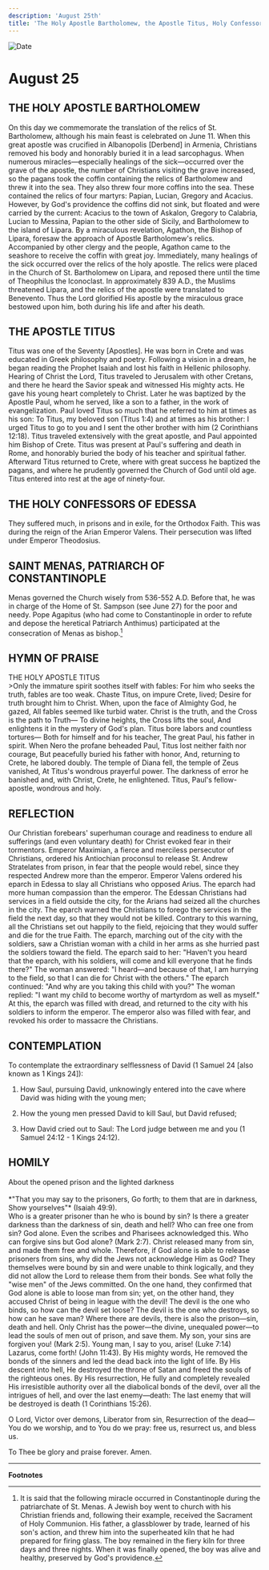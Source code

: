 ```yaml
---
description: 'August 25th'
title: 'The Holy Apostle Bartholomew, the Apostle Titus, Holy Confessors of Edessa, St. Menas, Patriarch of Constantinople'
---
```


<CustomPaginator />
<RunningHead />

<Image src="/title-imprint.png" height={68} width={50} alt="Date" className="title-imprint"/>

# <div id="date">August <Image className="four-dot" src="/four-dot.png" height={15} width={15} alt="" />25</div>

## THE HOLY APOSTLE BARTHOLOMEW

On this day we commemorate the translation of the relics of St. Bartholomew, although his main feast is celebrated on June 11. When this great apostle was crucified in Albanopolis [Derbend] in Armenia, Christians removed his body and honorably buried it in a lead sarcophagus. When numerous miracles—especially healings of the sick—occurred over the grave of the apostle, the number of Christians visiting the grave increased, so the pagans took the coffin containing the relics of Bartholomew and threw it into the sea. They also threw four more coffins into the sea. These contained the relics of four martyrs: Papian, Lucian, Gregory and Acacius. However, by God's providence the coffins did not sink, but floated and were carried by the current: Acacius to the town of Askalon, Gregory to Calabria, Lucian to Messina, Papian to the other side of Sicily, and Bartholomew to the island of Lipara. By a miraculous revelation, Agathon, the Bishop of Lipara, foresaw the approach of Apostle Bartholomew's relics. Accompanied by other clergy and the people, Agathon came to the seashore to receive the coffin with great joy. Immediately, many healings of the sick occurred over the relics of the holy apostle. The relics were placed in the Church of St. Bartholomew on Lipara, and reposed there until the time of Theophilus the Iconoclast. In approximately 839 A.D., the Muslims threatened Lipara, and the relics of the apostle were translated to Benevento. Thus the Lord glorified His apostle by the miraculous grace bestowed upon him, both during his life and after his death.

## THE APOSTLE TITUS

Titus was one of the Seventy [Apostles]. He was born in Crete and was educated in Greek philosophy and poetry. Following a vision in a dream, he began reading the Prophet Isaiah and lost his faith in Hellenic philosophy. Hearing of Christ the Lord, Titus traveled to Jerusalem with other Cretans, and there he heard the Savior speak and witnessed His mighty acts. He gave his young heart completely to Christ. Later he was baptized by the Apostle Paul, whom he served, like a son to a father, in the work of evangelization. Paul loved Titus so much that he referred to him at times as his son: To Titus, my beloved son (Titus 1:4) and at times as his brother: I urged Titus to go to you and I sent the other brother with him (2 Corinthians 12:18). Titus traveled extensively with the great apostle, and Paul appointed him Bishop of Crete. Titus was present at Paul's suffering and death in Rome, and honorably buried the body of his teacher and spiritual father. Afterward Titus returned to Crete, where with great success he baptized the pagans, and where he prudently governed the Church of God until old age. Titus entered into rest at the age of ninety-four.

## THE HOLY CONFESSORS OF EDESSA

They suffered much, in prisons and in exile, for the Orthodox Faith. This was during the reign of the Arian Emperor Valens. Their persecution was lifted under Emperor Theodosius.

## SAINT MENAS, PATRIARCH OF CONSTANTINOPLE

Menas governed the Church wisely from 536-552 A.D. Before that, he was in charge of the Home of St. Sampson (see June 27) for the poor and needy. Pope Agapitus (who had come to Constantinople in order to refute and depose the heretical Patriarch Anthimus) participated at the consecration of Menas as bishop.[^1]


## HYMN OF PRAISE
<div style={{textAlign:'center', color:'crimson', fontWeight:'bold'}}>
THE HOLY APOSTLE TITUS
</div>
>Only the immature spirit soothes itself with fables:  
For him who seeks the truth, fables are too weak.  
Chaste Titus, on impure Crete, lived;  
Desire for truth brought him to Christ.  
When, upon the face of Almighty God, he gazed,  
All fables seemed like turbid water.  
Christ is the truth, and the Cross is the path to Truth—  
To divine heights, the Cross lifts the soul,  
And enlightens it in the mystery of God's plan.  
Titus bore labors and countless tortures—  
Both for himself and for his teacher,  
The great Paul, his father in spirit.  
When Nero the profane beheaded Paul,  
Titus lost neither faith nor courage,  
But peacefully buried his father with honor,  
And, returning to Crete, he labored doubly.  
The temple of Diana fell, the temple of Zeus vanished,  
At Titus's wondrous prayerful power.  
The darkness of error he banished and, with Christ, Crete, he enlightened.  
Titus, Paul's fellow-apostle, wondrous and holy.  


## REFLECTION

Our Christian forebears' superhuman courage and readiness to endure all sufferings (and even voluntary death) for Christ evoked fear in their tormentors. Emperor Maximian, a fierce and merciless persecutor of Christians, ordered his Antiochian proconsul to release St. Andrew Stratelates from prison, in fear that the people would rebel, since they respected Andrew more than the emperor. Emperor Valens ordered his eparch in Edessa to slay all Christians who opposed Arius. The eparch had more human compassion than the emperor. The Edessan Christians had services in a field outside the city, for the Arians had seized all the churches in the city. The eparch warned the Christians to forego the services in the field the next day, so that they would not be killed. Contrary to this warning, all the Christians set out happily to the field, rejoicing that they would suffer and die for the true Faith. The eparch, marching out of the city with the soldiers, saw a Christian woman with a child in her arms as she hurried past the soldiers toward the field. The eparch said to her: "Haven't you heard that the eparch, with his soldiers, will come and kill everyone that he finds there?" The woman answered: "I heard—and because of that, I am hurrying to the field, so that I can die for Christ with the others." The eparch continued: "And why are you taking this child with you?" The woman replied: "I want my child to become worthy of martyrdom as well as myself." At this, the eparch was filled with dread, and returned to the city with his soldiers to inform the emperor. The emperor also was filled with fear, and revoked his order to massacre the Christians.


## CONTEMPLATION

To contemplate the extraordinary selflessness of David (1 Samuel 24 [also known as 1 Kings 24]):

1. How Saul, pursuing David, unknowingly entered into the cave where David was hiding with the young men;

2. How the young men pressed David to kill Saul, but David refused;

3. How David cried out to Saul: The Lord judge between me and you (1 Samuel 24:12 - 1 Kings 24:12).

## HOMILY
<div style={{textAlign:'center', color:'crimson', fontWeight:'bold'}}>
About the opened prison and the lighted darkness
</div>
<br />
<div style={{textAlign:'right'}}>
*"That you may say to the prisoners, Go forth; to them that are in darkness, Show yourselves"* (Isaiah 49:9).
</div>
Who is a greater prisoner than he who is bound by sin? Is there a greater darkness than the darkness of sin, death and hell? Who can free one from sin? God alone. Even the scribes and Pharisees acknowledged this. Who can forgive sins but God alone? (Mark 2:7). Christ released many from sin, and made them free and whole. Therefore, if God alone is able to release prisoners from sins, why did the Jews not acknowledge Him as God? They themselves were bound by sin and were unable to think logically, and they did not allow the Lord to release them from their bonds. See what folly the "wise men" of the Jews committed. On the one hand, they confirmed that God alone is able to loose man from sin; yet, on the other hand, they accused Christ of being in league with the devil! The devil is the one who binds, so how can the devil set loose? The devil is the one who destroys, so how can he save man? Where there are devils, there is also the prison—sin, death and hell. Only Christ has the power—the divine, unequaled power—to lead the souls of men out of prison, and save them. My son, your sins are forgiven you! (Mark 2:5). Young man, I say to you, arise! (Luke 7:14) Lazarus, come forth! (John 11:43). By His mighty words, He removed the bonds of the sinners and led the dead back into the light of life. By His descent into hell, He destroyed the throne of Satan and freed the souls of the righteous ones. By His resurrection, He fully and completely revealed His irresistible authority over all the diabolical bonds of the devil, over all the intrigues of hell, and over the last enemy—death: The last enemy that will be destroyed is death (1 Corinthians 15:26).

O Lord, Victor over demons, Liberator from sin, Resurrection of the dead—You do we worship, and to You do we pray: free us, resurrect us, and bless us.

To Thee be glory and praise forever. Amen.

---
**Footnotes**

[^1]: It is said that the following miracle occurred in Constantinople during the patriarchate of St. Menas. A Jewish boy went to church with his Christian friends and, following their example, received the Sacrament of Holy Communion. His father, a glassblower by trade, learned of his son's action, and threw him into the superheated kiln that he had prepared for firing glass.  The boy remained in the fiery kiln for three days and three nights. When it was finally opened, the boy was alive and healthy, preserved by God's providence.